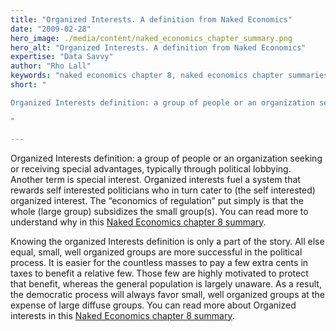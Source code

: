 ```yaml
---
title: "Organized Interests. A definition from Naked Economics"
date: "2009-02-28"
hero_image: ./media/content/naked_economics_chapter_summary.png
hero_alt: "Organized Interests. A definition from Naked Economics"
expertise: "Data Savvy"
author: "Rho Lall"
keywords: "naked economics chapter 8, naked economics chapter summaries, naked economics undressing the dismal science chapter summaries, naked economics undressing the dismal science sparknotes, naked economics cliff notes"
short: "

Organized Interests definition: a group of people or an organization seeking or receiving special advantages, typically through political lobbying. Another term is special interest.

"

---
```


Organized Interests definition: a group of people or an organization seeking or receiving special advantages, typically through political lobbying. Another term is special interest.
Organized interests fuel a system that rewards self interested politicians who in turn cater to (the self interested) organized interest. 
The “economics of regulation” put simply is that the whole (large group) subsidizes the small group(s). 
You can read more to understand why in this [Naked Economics chapter 8 summary](/thoughts/naked-economics-chapter-8-summary).
 
Knowing the organized Interests definition is only a part of the story. All else equal, small, well organized groups are more successful in the political process. It is easier for the countless masses to pay a few extra cents in taxes to benefit a relative few. Those few are highly motivated to protect that benefit, whereas the general population is largely unaware. As a result, the democratic process will always favor small, well organized groups at the expense of large diffuse groups.
You can read more about Organized interests in this [Naked Economics chapter 8 summary](/thoughts/naked-economics-chapter-8-summary).


